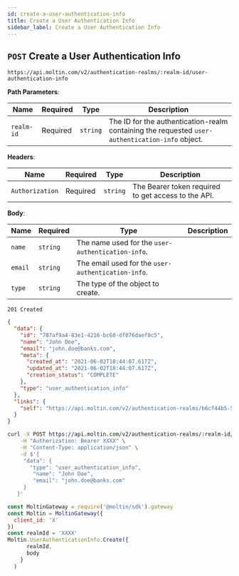 ```yaml
---
id: create-a-user-authentication-info
title: Create a User Authentication Info
sidebar_label: Create a User Authentication Info
---
```


## `POST` Create a User Authentication Info

```http
https://api.moltin.com/v2/authentication-realms/:realm-id/user-authentication-info
```

<!--DOCUSAURUS_CODE_TABS-->

<!-- Request -->

**Path Parameters**:

| Name | Required | Type | Description |
| --- | --- | --- | --- |
| `realm-id` | Required | `string` | The ID for the authentication-realm containing the requested `user-authentication-info` object. |

**Headers**:

| Name | Required | Type | Description |
| --- | --- | --- | --- |
| `Authorization` | Required | `string` | The Bearer token required to get access to the API.  |

**Body**:

| Name | Required | Type | Description |
| --- | --- | --- | --- |
| `name` | `string` | The name used for the `user-authentication-info`. |
| `email` | `string` | The email used for the `user-authentication-info`. |
| `type` | `string` | The type of the object to create. |


<!-- Response -->

`201 Created`


```json
{
  "data": {
    "id": "787af9a4-83e1-4216-bc60-df076daef0c5",
    "name": "John Doe",
    "email": "john.doe@banks.com",
    "meta": {
      "created_at": "2021-06-02T18:44:07.617Z",
      "updated_at": "2021-06-02T18:44:07.617Z",
      "creation_status": "COMPLETE"
    },
    "type": "user_authentication_info"
  },
  "links": {
    "self": "https://api.moltin.com/v2/authentication-realms/b6cf44b5-5d52-46b8-ae6f-7f28847fb269/user-authentication-info/787af9a4-83e1-4216-bc60-df076daef0c5"
  }
}
```

<!--END_DOCUSAURUS_CODE_TABS-->

<!--DOCUSAURUS_CODE_TABS-->

<!--cURL-->

```bash
curl -X POST https://api.moltin.com/v2/authentication-realms/:realm-id/user-authentication-info/ \
    -H "Authorization: Bearer XXXX" \
    -H "Content-Type: application/json" \
    -d $'{
     "data": {
       "type": "user_authentication_info",
        "name": "John Doe",
        "email": "john.doe@banks.com"
     }
   }'
```

<!--JavaScript SDK-->

```javascript
const MoltinGateway = require('@moltin/sdk').gateway
const Moltin = MoltinGateway({
  client_id: 'X'
})
const realmId = 'XXXX'
Moltin.UserAuthenticationInfo.Create({
      realmId,
      body
    }
  )
```

<!--END_DOCUSAURUS_CODE_TABS-->
